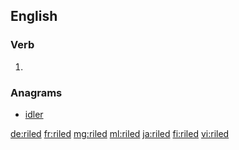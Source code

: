 ==English==

===Verb===
{{head|en|verb form}}

# {{en-past of|rile}}

===Anagrams===
* [[idler#English|idler]]

[[de:riled]]
[[fr:riled]]
[[mg:riled]]
[[ml:riled]]
[[ja:riled]]
[[fi:riled]]
[[vi:riled]]